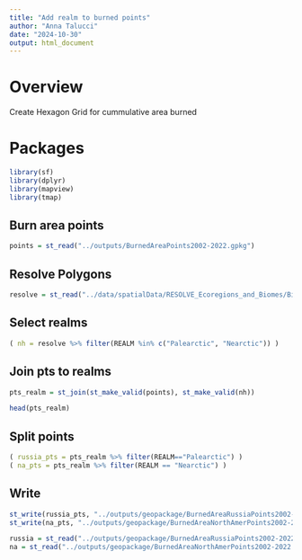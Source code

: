 ```yaml
---
title: "Add realm to burned points"
author: "Anna Talucci"
date: "2024-10-30"
output: html_document
---
```


# Overview 
Create Hexagon Grid for cummulative area burned


# Packages

```r
library(sf)
library(dplyr)
library(mapview)
library(tmap)
```

## Burn area points

```r
points = st_read("../outputs/BurnedAreaPoints2002-2022.gpkg")
```

## Resolve Polygons

```r
resolve = st_read("../data/spatialData/RESOLVE_Ecoregions_and_Biomes/Biomes_and_Ecoregions_2017.shp", "Biomes_and_Ecoregions_2017")
```

## Select realms

```r
( nh = resolve %>% filter(REALM %in% c("Palearctic", "Nearctic")) )
```

## Join pts to realms

```r
pts_realm = st_join(st_make_valid(points), st_make_valid(nh))
```

```r
head(pts_realm)
```

## Split points

```r
( russia_pts = pts_realm %>% filter(REALM=="Palearctic") )
( na_pts = pts_realm %>% filter(REALM == "Nearctic") )
```

## Write

```r
st_write(russia_pts, "../outputs/geopackage/BurnedAreaRussiaPoints2002-2022.shp", driver="ESRI Shapefile")
st_write(na_pts, "../outputs/geopackage/BurnedAreaNorthAmerPoints2002-2022.shp", driver="ESRI Shapefile")
```

```r
russia = st_read("../outputs/geopackage/BurnedAreaRussiaPoints2002-2022.shp")
na = st_read("../outputs/geopackage/BurnedAreaNorthAmerPoints2002-2022.shp")
```